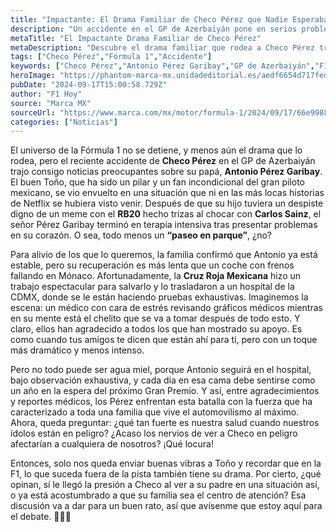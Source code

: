 ```yaml
---
title: "Impactante: El Drama Familiar de Checo Pérez que Nadie Esperaba"
description: "Un accidente en el GP de Azerbaiyán pone en serios problemas a Checo Pérez y su familia, revelando un drama que sacudió el automovilismo mexicano."
metaTitle: "El Impactante Drama Familiar de Checo Pérez"
metaDescription: "Descubre el drama familiar que rodea a Checo Pérez tras su accidente en el GP de Azerbaiyán y las graves consecuencias para su padre."
tags: ["Checo Pérez","Fórmula 1","Accidente"]
keywords: ["Checo Pérez","Antonio Pérez Garibay","GP de Azerbaiyán","F1 drama","Cruz Roja Mexicana"]
heroImage: "https://phantom-marca-mx.unidadeditorial.es/aedf6654d717fed9dab13e2a5ecc9dc8/resize/600/mx/assets/multimedia/imagenes/2024/09/17/17265847920871.jpg"
pubDate: "2024-09-17T15:00:58.729Z"
author: "F1 Hoy"
source: "Marca MX"
sourceUrl: "https://www.marca.com/mx/motor/formula-1/2024/09/17/66e9988b268e3e09568b4598.html"
categories: ["Noticias"]
---
```

El universo de la Fórmula 1 no se detiene, y menos aún el drama que lo rodea, pero el reciente accidente de **Checo Pérez** en el GP de Azerbaiyán trajo consigo noticias preocupantes sobre su papá, **Antonio Pérez Garibay**. El buen Toño, que ha sido un pilar y un fan incondicional del gran piloto mexicano, se vio envuelto en una situación que ni en las más locas historias de Netflix se hubiera visto venir. Después de que su hijo tuviera un despiste digno de un meme con el **RB20** hecho trizas al chocar con **Carlos Sainz**, el señor Pérez Garibay terminó en terapia intensiva tras presentar problemas en su corazón. O sea, todo menos un **“paseo en parque”**, ¿no?

Para alivio de los que lo queremos, la familia confirmó que Antonio ya está estable, pero su recuperación es más lenta que un coche con frenos fallando en Mónaco. Afortunadamente, la **Cruz Roja Mexicana** hizo un trabajo espectacular para salvarlo y lo trasladaron a un hospital de la CDMX, donde se le están haciendo pruebas exhaustivas. Imaginemos la escena: un médico con cara de estrés revisando gráficos médicos mientras en su mente está el chelito que se va a tomar después de todo esto. Y claro, ellos han agradecido a todos los que han mostrado su apoyo. Es como cuando tus amigos te dicen que están ahí para ti, pero con un toque más dramático y menos intenso.

Pero no todo puede ser agua miel, porque Antonio seguirá en el hospital, bajo observación exhaustiva, y cada día en esa cama debe sentirse como un año en la espera del próximo Gran Premio. Y así, entre agradecimientos y reportes médicos, los Pérez enfrentan esta batalla con la fuerza que ha caracterizado a toda una familia que vive el automovilismo al máximo. Ahora, queda preguntar: ¿qué tan fuerte es nuestra salud cuando nuestros ídolos están en peligro? ¿Acaso los nervios de ver a Checo en peligro afectarían a cualquiera de nosotros? ¡Qué locura!

Entonces, solo nos queda enviar buenas vibras a Toño y recordar que en la F1, lo que suceda fuera de la pista también tiene su drama. Por cierto, ¿qué opinan, sí le llegó la presión a Checo al ver a su padre en una situación así, o ya está acostumbrado a que su familia sea el centro de atención? Esa discusión va a dar para un buen rato, así que avísenme que estoy aquí para el debate. ✊🏽🔥



